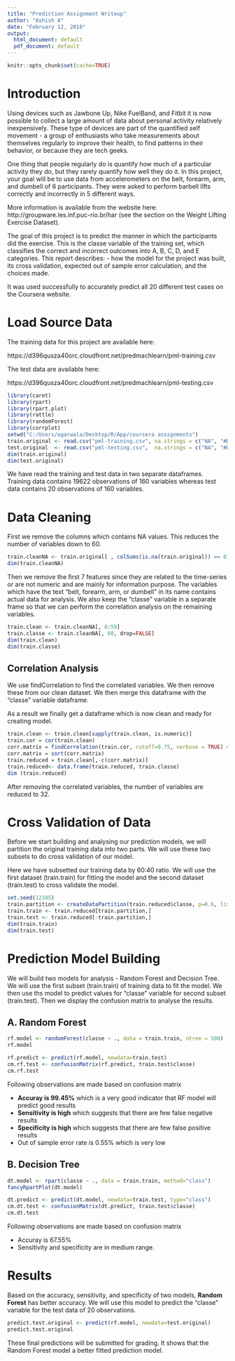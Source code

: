 ---
title: "Prediction Assignment Writeup"
author: "Ashish A"
date: "February 12, 2018"
output:
  html_document: default
  pdf_document: default
---
```{r setup, include=FALSE}
knitr::opts_chunk$set(cache=TRUE)
```
# Introduction

Using devices such as Jawbone Up, Nike FuelBand, and Fitbit it is now possible to collect a large amount of data about personal activity relatively inexpensively. These type of devices are part of the quantified self movement - a group of enthusiasts who take measurements about themselves regularly to improve their health, to find patterns in their behavior, or because they are tech geeks. 

One thing that people regularly do is quantify how much of a particular activity they do, but they rarely quantify how well they do it. In this project, your goal will be to use data from accelerometers on the belt, forearm, arm, and dumbell of 6 participants. They were asked to perform barbell lifts correctly and incorrectly in 5 different ways. 

More information is available from the website here: http://groupware.les.inf.puc-rio.br/har (see the section on the Weight Lifting Exercise Dataset).

The goal of this project is to predict the manner in which the participants did the exercise. This is the classe variable of the training set, which classifies the correct and incorrect outcomes into A, B, C, D, and E categories. This report describes:
- how the model for the project was built, 
its cross validation, 
expected out of sample error calculation, 
and the choices made. 

It was used successfully to accurately predict all 20 different test cases on the Coursera website.

# Load Source Data 

The training data for this project are available here:

https://d396qusza40orc.cloudfront.net/predmachlearn/pml-training.csv

The test data are available here:

https://d396qusza40orc.cloudfront.net/predmachlearn/pml-testing.csv

```{r cache=FALSE}
library(caret)
library(rpart)
library(rpart.plot)
library(rattle)
library(randomForest)
library(corrplot)
setwd("C:/Users/agarwala/Desktop/R/App/coursera assignments")
train.original <- read.csv("pml-training.csv", na.strings = c("NA", "#DIV/0!", ""))
test.original  <- read.csv("pml-testing.csv",  na.strings = c("NA", "#DIV/0!", ""))
dim(train.original)
dim(test.original)
```
We have read the training and test data in two separate dataframes. 
Training data contains 19622 observations of 160 variables whereas test data contains 20 observations of 160 variables.

# Data Cleaning 
First we remove the columns which contains NA values. This reduces the number of variables down to 60.
```{r cache=FALSE}
train.cleanNA <- train.original[ , colSums(is.na(train.original)) == 0]
dim(train.cleanNA)
```

Then we remove the first 7 features since they are related to the time-series or are not numeric and are mainly for information purpose. The variables which have the text "belt, forearm, arm, or dumbell" in its name contains actual data for analysis. We also keep the "classe" variable in a separate frame so that we can perform the correlation analysis on the remaining variables. 

```{r cache=FALSE}
train.clean <- train.cleanNA[, 8:59]
train.classe <- train.cleanNA[, 60, drop=FALSE]
dim(train.clean)
dim(train.classe)
```

## Correlation Analysis

We use findCorrelation to find the correlated variables. We then remove these from our clean dataset. We then merge this dataframe with the "classe" variable dataframe. 

As a result we finally get a dataframe which is now clean and ready for creating model.

```{r cache=FALSE}
train.clean <- train.clean[sapply(train.clean, is.numeric)]
train.cor = cor(train.clean)
corr.matrix = findCorrelation(train.cor, cutoff=0.75, verbose = TRUE) # putt any value as a "cutoff"
corr.matrix = sort(corr.matrix)
train.reduced = train.clean[,-c(corr.matrix)]
train.reduced<- data.frame(train.reduced, train.classe)
dim (train.reduced)
```
After removing the correlated variables, the number of variables are reduced to 32.

# Cross Validation of Data

Before we start building and analysing our prediction models, we will partition the original training data into two parts. We will use these two subsets to do cross validation of our model.

Here we have subsetted our training data by 60:40 ratio. We will use the first dataset (train.train) for fitting the model and the second dataset (train.test) to cross validate the model.
```{r cache=FALSE}
set.seed(12345)
train.partition <- createDataPartition(train.reduced$classe, p=0.6, list=FALSE)
train.train <- train.reduced[train.partition,]
train.test <- train.reduced[-train.partition,]
dim(train.train)
dim(train.test)
```

# Prediction Model Building
We will build two models for analysis - Random Forest and Decision Tree. We will use the first subset (train.train) of training data to fit the model. We then use ths model to predict values for "classe" variable for second subset (train.test). Then we display the confusion matrix to analyse the results.

## A. Random Forest

```{r cache=FALSE}
rf.model <- randomForest(classe ~ ., data = train.train, ntree = 500)
rf.model

rf.predict <- predict(rf.model, newdata=train.test)
cm.rf.test <- confusionMatrix(rf.predict, train.test$classe)
cm.rf.test
```
Following observations are made based on confusion matrix

  - **Accuray is 99.45%** which is a very good indicator that RF model will predict good results
  - **Sensitivity is high** which suggests that there are few false negative results
  - **Specificity is high** which suggests that  there are few false positive results
  - Out of sample error rate is 0.55% which is very low
  
## B. Decision Tree
```{r cache=FALSE}
dt.model <- rpart(classe ~ ., data = train.train, method="class")
fancyRpartPlot(dt.model)

dt.predict <- predict(dt.model, newdata=train.test, type="class")
cm.dt.test <- confusionMatrix(dt.predict, train.test$classe)
cm.dt.test
```
Following observations are made based on confusion matrix

  - Accuray is 67.55%
  - Sensitivity and specificity are in medium range. 
  
  
# Results

Based on the accuracy, sensitivity, and specificity of two models, **Random Forest** has better accuracy. We will use this model to predict the "classe" variable for the test data of 20 observations.

```{r cache=FALSE}
predict.test.original <- predict(rf.model, newdata=test.original)
predict.test.original
```

These final predictions will be submitted for grading. It shows that the Random Forest model a better fitted prediction model.